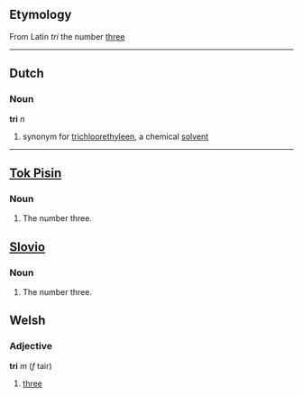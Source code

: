 ==Etymology==

From Latin ''tri'' the number [[three]]
----
==Dutch==
===Noun===
'''tri''' ''n''
#synonym for [[trichloorethyleen]], a chemical [[solvent]]
----
==[[Tok Pisin]]==
===Noun===

# The number three.

==[[Slovio]]==
===Noun===

# The number three.

==Welsh==
===Adjective===
'''tri''' ''m'' (''f'' tair)
# [[three]]